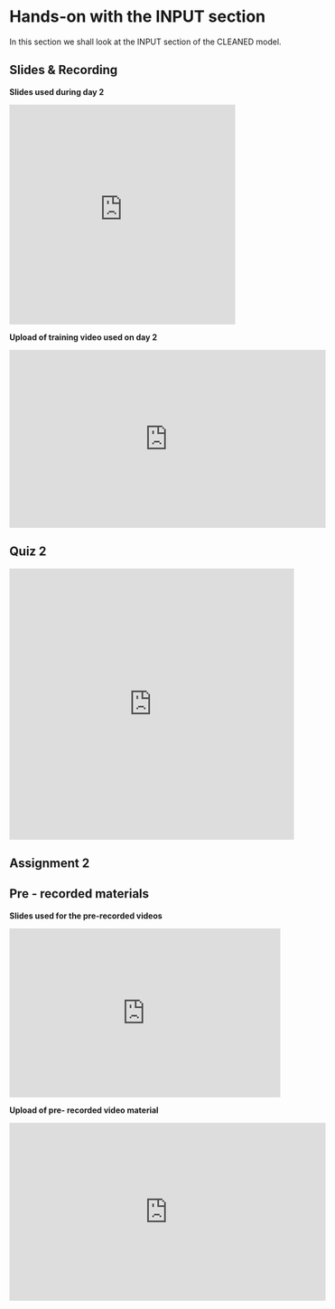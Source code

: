 # Hands-on with the INPUT section  

In this section we shall look at the INPUT section of the CLEANED model.


## Slides & Recording

**Slides used during day 2**

<iframe src="https://docs.google.com/presentation/d/e/2PACX-1vSB90L44VXkCYpxWqL6ZQ13pBg9sZhuUspTnkm6j_iCzydVFLj1du2plRCfaN40dw/embed?start=false&loop=false&delayms=3000" frameborder="0" width="400" height="389" allowfullscreen="true" mozallowfullscreen="true" webkitallowfullscreen="true"></iframe>

**Upload of training video used on day 2**

<iframe width="560" height="315" src="https://www.youtube.com/embed/xZG-zXJB8SQ" frameborder="0" allow="accelerometer; autoplay; encrypted-media; gyroscope; picture-in-picture" allowfullscreen></iframe>

## Quiz 2


<iframe width="640px" height= "480px" src= "https://forms.office.com/Pages/ResponsePage.aspx?id=AA76ahT6t0CKLiKn-MNX1aE1vfzSBf5GkjzzKvqgj8ZUMDJNTk0xQU9JRDlDRTJNM1lGREMxWDVSWS4u&embed=true" frameborder= "0" marginwidth= "0" marginheight= "0" style= "border: none; max-width:100%; max-height:100vh" allowfullscreen webkitallowfullscreen mozallowfullscreen msallowfullscreen> </iframe>

## Assignment 2 

<script type="text/javascript" src="https://form.jotform.com/jsform/201691661229052"></script>

## Pre - recorded materials 

**Slides used for the pre-recorded videos**

<iframe src="https://docs.google.com/presentation/d/e/2PACX-1vSLb7sFRwBcNMVAMXBpiqTJhL07_F-kwxvn61SshCAJC8NEyVhIGWULV6HYiFBd84jOFVhBQZChHOZY/embed?start=false&loop=false&delayms=3000" frameborder="0" width="480" height="299" allowfullscreen="true" mozallowfullscreen="true" webkitallowfullscreen="true"></iframe>

**Upload of pre- recorded video material**

<iframe width="560" height="315" src="https://www.youtube.com/embed/RVO9PAOIDwo" frameborder="0" allow="accelerometer; autoplay; encrypted-media; gyroscope; picture-in-picture" allowfullscreen></iframe>